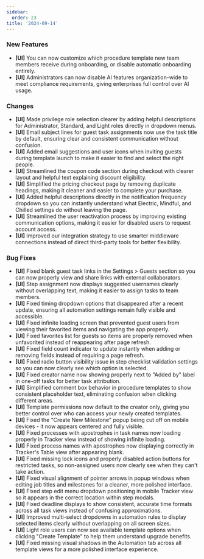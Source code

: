 ```yaml
---
sidebar:
  order: 23
title: '2024-09-14'
---
```


### New Features

- **[UI]** You can now customize which procedure template new team members receive during onboarding, or disable automatic onboarding entirely.
- **[UI]** Administrators can now disable AI features organization-wide to meet compliance requirements, giving enterprises full control over AI usage.

### Changes

- **[UI]** Made privilege role selection clearer by adding helpful descriptions for Administrator, Standard, and Light roles directly in dropdown menus.
- **[UI]** Email subject lines for guest task assignments now use the task title by default, ensuring clear and consistent communication without confusion.
- **[UI]** Added email suggestions and user icons when inviting guests during template launch to make it easier to find and select the right people.
- **[UI]** Streamlined the coupon code section during checkout with clearer layout and helpful text explaining discount eligibility.
- **[UI]** Simplified the pricing checkout page by removing duplicate headings, making it cleaner and easier to complete your purchase.
- **[UI]** Added helpful descriptions directly in the notification frequency dropdown so you can instantly understand what Electric, Mindful, and Chilled settings do without leaving the page.
- **[UI]** Streamlined the user reactivation process by improving existing communication options, making it easier for disabled users to request account access.
- **[UI]** Improved our integration strategy to use smarter middleware connections instead of direct third-party tools for better flexibility.

### Bug Fixes

- **[UI]** Fixed blank guest task links in the Settings > Guests section so you can now properly view and share links with external collaborators.
- **[UI]** Step assignment now displays suggested usernames clearly without overlapping text, making it easier to assign tasks to team members.
- **[UI]** Fixed timing dropdown options that disappeared after a recent update, ensuring all automation settings remain fully visible and accessible.
- **[UI]** Fixed infinite loading screen that prevented guest users from viewing their favorited items and navigating the app properly.
- **[UI]** Fixed favorites list for guests so items are properly removed when unfavorited instead of reappearing after page refresh.
- **[UI]** Fixed field count indicator to update instantly when adding or removing fields instead of requiring a page refresh.
- **[UI]** Fixed radio button visibility issue in step checklist validation settings so you can now clearly see which option is selected.
- **[UI]** Fixed creator name now showing properly next to "Added by" label in one-off tasks for better task attribution.
- **[UI]** Simplified comment box behavior in procedure templates to show consistent placeholder text, eliminating confusion when clicking different areas.
- **[UI]** Template permissions now default to the creator only, giving you better control over who can access your newly created templates.
- **[UI]** Fixed the "Create New Milestone" popup being cut off on mobile devices - it now appears centered and fully visible.
- **[UI]** Fixed processes with apostrophes in task names now loading properly in Tracker view instead of showing infinite loading.
- **[UI]** Fixed process names with apostrophes now displaying correctly in Tracker's Table view after appearing blank.
- **[UI]** Fixed missing lock icons and properly disabled action buttons for restricted tasks, so non-assigned users now clearly see when they can't take action.
- **[UI]** Fixed visual alignment of pointer arrows in popup windows when editing job titles and milestones for a cleaner, more polished interface.
- **[UI]** Fixed step edit menu dropdown positioning in mobile Tracker view so it appears in the correct location within step modals.
- **[UI]** Fixed deadline displays to show consistent, accurate time formats across all task views instead of confusing approximations.
- **[UI]** Improved multi-select dropdowns in automation rules to display selected items clearly without overlapping on all screen sizes.
- **[UI]** Light role users can now see available template options when clicking "Create Template" to help them understand upgrade benefits.
- **[UI]** Fixed missing visual shadows in the Automation tab across all template views for a more polished interface experience.